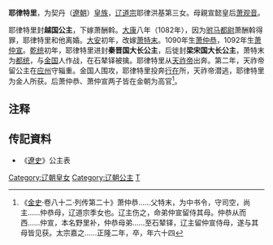 {{東亞女性歷史人物
| 名稱=耶律特里
| 身份=[[辽朝|辽朝]]公主
| 畫像=
| 說明=
| 姓=耶律
| 名=特里
| 封爵=[[公主|公主]]
| 位號=
| 封號=越国公主、秦晋国大长公主、梁宋国大长公主
| 出生年=
| 婚年=
| 逝世年=
| 同胞姊妹=
| 父親=[[辽道宗|辽道宗]]
| 母親=[[萧观音|萧观音]]
| 夫=[[萧酬斡|萧酬斡]]、[[萧特末|萧特末]]
| 子=[[萧仲恭|萧仲恭]]、[[萧仲宣|萧仲宣]]
|}}
'''耶律特里'''，为契丹（[[遼朝|遼朝]]）[[皇族|皇族]]，[[辽道宗|辽道宗]]耶律洪基第三女。母親宣懿皇后[[萧观音|萧观音]]。

耶律特里封'''越国公主'''，下嫁萧酬斡。[[大康|大康]]八年（1082年），因为[[驸马都尉|驸马都尉]]萧酬斡得罪，耶律特里和他离婚。[[大安_(辽朝)|大安]]初年，改嫁[[萧特末|萧特末]]。1090年生[[萧仲恭|萧仲恭]]，1092年生[[萧仲宣|萧仲宣]]。[[乾统|乾统]]初年，耶律特里进封'''秦晋国大长公主'''，后徙封'''梁宋国大长公主'''，萧特末为[[都统|都统]]，与[[金国|金国]]人作战，在石辇铎被擒。耶律特里从[[天祚帝|天祚帝]]出奔。第二年，天祚帝留公主在[[应州_(后唐)|应州]]守辎重。金国人围攻，耶律特里投奔[[行在|行在]]所，天祚帝潜逃，耶律特里为金人所获。后萧仲恭、萧仲宣两子皆在金朝为高官<ref>《[[金史|金史]]·卷八十二·列传第二十》萧仲恭......父特末，为中书令，守司空，尚主......仲恭母，辽道宗季女也。辽主伤之，命弟仲宣留侍其母。仲恭从而西......仲宣，本名野里补，仲恭母弟......至石辇铎，辽主留仲宣侍母，遂与其母皆见获。太宗嘉之......正隆二年，卒，年六十四</ref>。

== 注释 ==

{{Reflist|2}}

== 传記資料 ==
*《[[遼史|遼史]]》公主表

{{DEFAULTSORT:Yelu耶律}}
[[Category:辽朝皇女|Category:辽朝皇女]]
[[Category:辽朝公主|Category:辽朝公主]]
[[Category:耶律氏|T]]